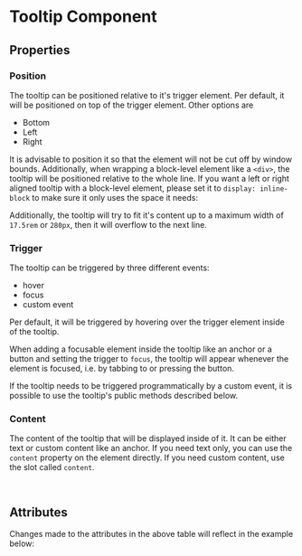 

<Meta of={TooltipStories} />

# Tooltip Component

<Canvas of={TooltipStories.DefaultHoverTooltip} />

## Properties

### Position

The tooltip can be positioned relative to it's trigger element. Per default,
it will be positioned on top of the trigger element. Other options are

- Bottom
- Left
- Right

It is advisable to position it so that the element will not be cut off by window
bounds. Additionally, when wrapping a block-level element like a `<div>`, the tooltip
will be positioned relative to the whole line. If you want a left or right aligned tooltip
with a block-level element, please set it to `display: inline-block` to make sure it only uses
the space it needs:

<Canvas of={TooltipStories.FocusTooltip} />

Additionally, the tooltip will try to fit it's content up to a maximum width
of `17.5rem` or `280px`, then it will overflow to the next line.

### Trigger

The tooltip can be triggered by three different events:

- hover
- focus
- custom event

Per default, it will be triggered by hovering over the trigger element inside of the tooltip.

When adding a focusable element inside the tooltip like an anchor or a button and setting the trigger
to `focus`, the tooltip will appear whenever the element is focused, i.e. by tabbing to or pressing the button.

If the tooltip needs to be triggered programmatically by a custom event, it is possible to use the tooltip's public methods described
below.

### Content

The content of the tooltip that will be displayed inside of it. It can be either text or custom content like an anchor.
If you need text only, you can use the `content` property on the element directly. If you need custom content, use the slot
called `content`.

```html
<b2b-tooltip><b2b-icon-100 slot="content"></b2b-icon-100></b2b-tooltip>
```

## Attributes

<ArgTypes of={TooltipStories} />
Changes made to the attributes in the above table will reflect in the example
below:
<Primary />
